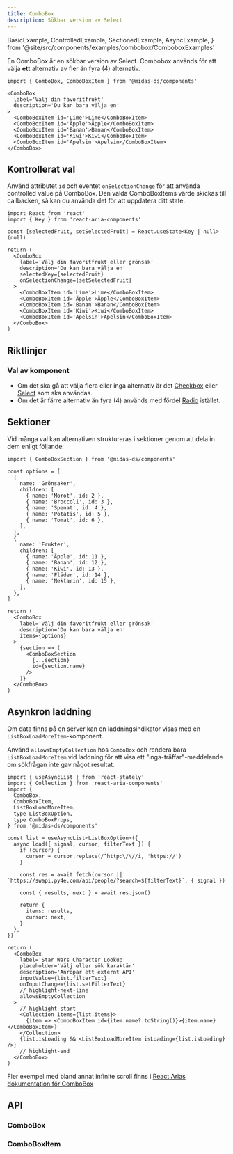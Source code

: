 ```yaml
---
title: ComboBox
description: Sökbar version av Select
---
```


  BasicExample,
  ControlledExample,
  SectionedExample,
  AsyncExample,
} from '@site/src/components/examples/combobox/ComboboxExamples'

<ComponentHeader
  name='Combobox'
  friendlyName='Flerval med sök, väljare med sök, dropdown med sök'
  overrideHeadlessLink='https://react-spectrum.adobe.com/react-aria/ComboBox.html'
/>

En ComboBox är en sökbar version av Select. Combobox används för att välja **ett** alternativ av fler än fyra (4) alternativ.

```tsx
import { ComboBox, ComboBoxItem } from '@midas-ds/components'
```

```tsx
<ComboBox
  label='Välj din favoritfrukt'
  description='Du kan bara välja en'
>
  <ComboBoxItem id='Lime'>Lime</ComboBoxItem>
  <ComboBoxItem id='Äpple'>Äpple</ComboBoxItem>
  <ComboBoxItem id='Banan'>Banan</ComboBoxItem>
  <ComboBoxItem id='Kiwi'>Kiwi</ComboBoxItem>
  <ComboBoxItem id='Apelsin'>Apelsin</ComboBoxItem>
</ComboBox>
```

<div className='card'>
  <BasicExample />
</div>

## Kontrollerat val

Använd attributet `id` och eventet `onSelectionChange` för att använda controlled value på ComboBox.
Den valda ComboBoxItems värde skickas till callbacken, så kan du använda det för att uppdatera ditt state.

```tsx
import React from 'react'
import { Key } from 'react-aria-components'

const [selectedFruit, setSelectedFruit] = React.useState<Key | null>(null)

return (
  <ComboBox
    label='Välj din favoritfrukt eller grönsak'
    description='Du kan bara välja en'
    selectedKey={selectedFruit}
    onSelectionChange={setSelectedFruit}
  >
    <ComboBoxItem id='Lime'>Lime</ComboBoxItem>
    <ComboBoxItem id='Äpple'>Äpple</ComboBoxItem>
    <ComboBoxItem id='Banan'>Banan</ComboBoxItem>
    <ComboBoxItem id='Kiwi'>Kiwi</ComboBoxItem>
    <ComboBoxItem id='Apelsin'>Apelsin</ComboBoxItem>
  </ComboBox>
)
```

<div className='card'>
  <ControlledExample />
</div>

## Riktlinjer

### Val av komponent

- Om det ska gå att välja flera eller inga alternativ är det [Checkbox](/components/checkbox) eller [Select](/components/select) som ska användas.
- Om det är färre alternativ än fyra (4) används med fördel [Radio](/components/radio) istället.

## Sektioner

Vid många val kan alternativen struktureras i sektioner genom att dela in dem enligt följande:

```tsx
import { ComboBoxSection } from '@midas-ds/components'

const options = [
  {
    name: 'Grönsaker',
    children: [
      { name: 'Morot', id: 2 },
      { name: 'Broccoli', id: 3 },
      { name: 'Spenat', id: 4 },
      { name: 'Potatis', id: 5 },
      { name: 'Tomat', id: 6 },
    ],
  },
  {
    name: 'Frukter',
    children: [
      { name: 'Äpple', id: 11 },
      { name: 'Banan', id: 12 },
      { name: 'Kiwi', id: 13 },
      { name: 'Fläder', id: 14 },
      { name: 'Nektarin', id: 15 },
    ],
  },
]

return (
  <ComboBox
    label='Välj din favoritfrukt eller grönsak'
    description='Du kan bara välja en'
    items={options}
  >
    {section => (
      <ComboBoxSection
        {...section}
        id={section.name}
      />
    )}
  </ComboBox>
)
```

<div className='card'>
  <SectionedExample />
</div>

## Asynkron laddning

Om data finns på en server kan en laddningsindikator visas med en `ListBoxLoadMoreItem`-komponent.

Använd `allowsEmptyCollection` hos `ComboBox` och rendera bara `ListBoxLoadMoreItem` vid laddning för att visa ett "inga-träffar"-meddelande om sökfrågan inte gav något resultat.

```tsx
import { useAsyncList } from 'react-stately'
import { Collection } from 'react-aria-components'
import {
  ComboBox,
  ComboBoxItem,
  ListBoxLoadMoreItem,
  type ListBoxOption,
  type ComboBoxProps,
} from '@midas-ds/components'

const list = useAsyncList<ListBoxOption>({
  async load({ signal, cursor, filterText }) {
    if (cursor) {
      cursor = cursor.replace(/^http:\/\//i, 'https://')
    }

    const res = await fetch(cursor || `https://swapi.py4e.com/api/people/?search=${filterText}`, { signal })

    const { results, next } = await res.json()

    return {
      items: results,
      cursor: next,
    }
  },
})

return (
  <ComboBox
    label='Star Wars Character Lookup'
    placeholder='Välj eller sök karaktär'
    description='Anropar ett externt API'
    inputValue={list.filterText}
    onInputChange={list.setFilterText}
    // highlight-next-line
    allowsEmptyCollection
  >
    // highlight-start
    <Collection items={list.items}>
      {item => <ComboBoxItem id={item.name?.toString()}>{item.name}</ComboBoxItem>}
    </Collection>
    {list.isLoading && <ListBoxLoadMoreItem isLoading={list.isLoading} />}
    // highlight-end
  </ComboBox>
)
```

Fler exempel med bland annat infinite scroll finns i [React Arias dokumentation för ComboBox](https://react-spectrum.adobe.com/react-aria/ComboBox.html#asynchronous-loading)

<div className='card'>
  <AsyncExample />
</div>

## API

### ComboBox

<PropTable name='ComboBox' />

### ComboBoxItem

<PropTable
  name='ComboBoxItem'
  defaultOpen={false}
/>
